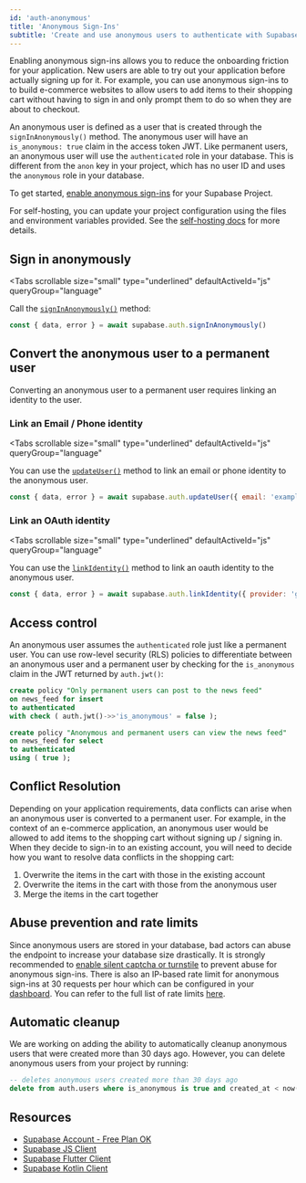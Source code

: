 ```yaml
---
id: 'auth-anonymous'
title: 'Anonymous Sign-Ins'
subtitle: 'Create and use anonymous users to authenticate with Supabase'
---
```


Enabling anonymous sign-ins allows you to reduce the onboarding friction for your application. New users are able to try out your application before actually signing up for it. For example, you can use anonymous sign-ins to to build e-commerce websites to allow users to add items to their shopping cart without having to sign in and only prompt them to do so when they are about to checkout.

<Admonition type="note" label="Difference between an anonymous user and the anon key">

An anonymous user is defined as a user that is created through the `signInAnonymously()` method. The anonymous user will have an `is_anonymous: true` claim in the access token JWT. Like permanent users, an anonymous user will use the `authenticated` role in your database. This is different from the `anon` key in your project, which has no user ID and uses the `anonymous` role in your database.

</Admonition>

To get started, [enable anonymous sign-ins](/dashboard/project/_/auth/providers) for your Supabase Project.

<Admonition type="note" label="Self hosting">

For self-hosting, you can update your project configuration using the files and environment variables provided. See the [self-hosting docs](/docs/guides/self-hosting#configuration) for more details.

</Admonition>

## Sign in anonymously

<Tabs
  scrollable
  size="small"
  type="underlined"
  defaultActiveId="js"
  queryGroup="language"
>
<TabPanel id="js" label="JavaScript">

Call the [`signInAnonymously()`](/docs/reference/javascript/auth-signinanonymously) method:

```js
const { data, error } = await supabase.auth.signInAnonymously()
```

</TabPanel>
</Tabs>

## Convert the anonymous user to a permanent user

Converting an anonymous user to a permanent user requires linking an identity to the user.

### Link an Email / Phone identity

<Tabs
  scrollable
  size="small"
  type="underlined"
  defaultActiveId="js"
  queryGroup="language"
>
<TabPanel id="js" label="JavaScript">

You can use the [`updateUser()`](/docs/reference/javascript/auth-updateuser) method to link an email or phone identity to the anonymous user.

```js
const { data, error } = await supabase.auth.updateUser({ email: 'example@email.com' })
```

</TabPanel>
</Tabs>

### Link an OAuth identity

<Tabs
  scrollable
  size="small"
  type="underlined"
  defaultActiveId="js"
  queryGroup="language"
>
<TabPanel id="js" label="JavaScript">

You can use the [`linkIdentity()`](/docs/reference/javascript/auth-linkidentity) method to link an oauth identity to the anonymous user.

```js
const { data, error } = await supabase.auth.linkIdentity({ provider: 'google' })
```

</TabPanel>
</Tabs>

## Access control

An anonymous user assumes the `authenticated` role just like a permanent user. You can use row-level security (RLS) policies to differentiate between an anonymous user and a permanent user by checking for the `is_anonymous` claim in the JWT returned by `auth.jwt()`:

```sql
create policy "Only permanent users can post to the news feed"
on news_feed for insert
to authenticated
with check ( auth.jwt()->>'is_anonymous' = false );

create policy "Anonymous and permanent users can view the news feed"
on news_feed for select
to authenticated
using ( true );

```

## Conflict Resolution

Depending on your application requirements, data conflicts can arise when an anonymous user is converted to a permanent user. For example, in the context of an e-commerce application, an anonymous user would be allowed to add items to the shopping cart without signing up / signing in. When they decide to sign-in to an existing account, you will need to decide how you want to resolve data conflicts in the shopping cart:

1. Overwrite the items in the cart with those in the existing account
2. Overwrite the items in the cart with those from the anonymous user
3. Merge the items in the cart together

## Abuse prevention and rate limits

Since anonymous users are stored in your database, bad actors can abuse the endpoint to increase your database size drastically. It is strongly recommended to [enable silent captcha or turnstile](/dashboard/project/_/settings/auth) to prevent abuse for anonymous sign-ins. There is also an IP-based rate limit for anonymous sign-ins at 30 requests per hour which can be configured in your [dashboard](/dashboard/project/_/auth/rate-limits). You can refer to the full list of rate limits [here](/docs/guides/platform/going-into-prod#rate-limiting-resource-allocation--abuse-prevention).

## Automatic cleanup

We are working on adding the ability to automatically cleanup anonymous users that were created more than 30 days ago. However, you can delete anonymous users from your project by running:

```sql
-- deletes anonymous users created more than 30 days ago
delete from auth.users where is_anonymous is true and created_at < now() - interval '30 days';
```

## Resources

- [Supabase Account - Free Plan OK](https://supabase.com)
- [Supabase JS Client](https://github.com/supabase/supabase-js)
- [Supabase Flutter Client](https://github.com/supabase/supabase-flutter)
- [Supabase Kotlin Client](https://github.com/supabase-community/supabase-kt)
